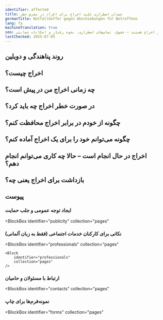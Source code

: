 ```yaml
---
identifier: affected
title: چمدان اضطراری علیه اخراج برای افراد در معرض خطر
germanTitle: Notfallkoffer gegen Abschiebungen für Betroffene
lang: fa
machineTranslation: true
seo: اطلاعات عملی برای افرادی که در زاکسن در معرض خطر اخراج هستند – حقوق، تماس‌های اضطراری، نحوه رفتار و امکانات حمایتی
lastChecked: 2025-07-05
---
```


<Block identifier="kit-intro" />

<Block identifier="kit-advice" />

## روند پناهندگی و دوبلین

<Block identifier="kit-procedure-dublin" />

## اخراج چیست؟

<Block identifier="kit-deportation-definition" />

## چه زمانی اخراج من در پیش است؟

<Block identifier="kit-deportation-risk" />

## در صورت خطر اخراج چه باید کرد؟

<Block identifier="kit-stress" />

<Block identifier="kit-residence" />

## چگونه از خودم در برابر اخراج محافظت کنم؟

<Block identifier="kit-prevent-deportation" />

## چگونه می‌توانم خود را برای یک اخراج آماده کنم؟

<Block identifier="kit-prepare-deportation" />

## اخراج در حال انجام است – حالا چه کاری می‌توانم انجام دهم؟

<Block identifier="kit-police" />

<Block identifier="kit-ongoing-deportation" />

## بازداشت برای اخراج یعنی چه؟

<Block identifier="kit-detention" />

## پیوست

<Block identifier="kit-outro" />

### ایجاد توجه عمومی و جلب حمایت

<BlockBox
  identifier="publicity"
  collection="pages"
>
  <Block
    identifier="publicity"
    collection="pages"
  />
</BlockBox>

###  نکاتی برای کارکنان خدمات اجتماعی (فقط به زبان آلمانی)

<BlockBox
    identifier="professionals"
    collection="pages"
>
    <Block
        identifier="professionals"
        collection="pages"
    />
</BlockBox>

### ارتباط با مسئولان و حامیان

<BlockBox
  identifier="contacts"
  collection="pages"
>
  <Block
    identifier="contacts"
    collection="pages"
  />
</BlockBox>

### نمونه‌فرم‌ها برای چاپ

<BlockBox
  identifier="forms"
  collection="pages"
>
  <Block
    identifier="forms"
    collection="pages"
  />
</BlockBox>

